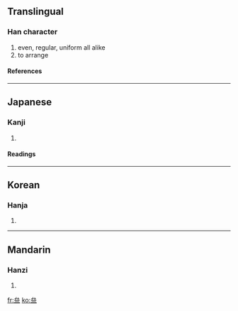 {{see|齊}}<!-- may be replaced by zh-forms -->

==Translingual==
===Han character===
{{Han char|rad=二|as=06|sn=8|four=|canj=戈戈戈一 (IIIM), X戈戈戈一 (XIIIM)}}
# even, regular, uniform all alike
# to arrange
====References====
{{Han ref|kx=0087.120|dkj=00273|dj=0374.010|hdz=10386.190|uh=4E9D|ud=20125}}
----
==Japanese==
===Kanji===
{{ja-kanji|grade=|rs=二06}}
# {{defn|Japanese}}
====Readings====
{{ja-readings|on=[[せい]] (sei)|kun=[[そろう]] (sorou), [[ひとしい]] (hitoshii), [[ひとしく]] (hitoshiku)}}
----
==Korean==
===Hanja===
{{ko-hanja|hangeul=제|rv=je|mr=che}}
# {{defn|Korean}}
----
==Mandarin==
===Hanzi===
{{cmn-hanzi|pin=[[qí]] (qi2)|wg=ch'i<sup>2</sup>}}
# {{defn|Mandarin}}

[[fr:亝]]
[[ko:亝]]
